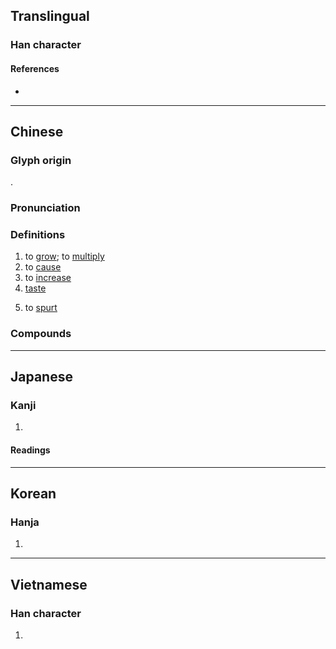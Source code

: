 {{character info/new}}
==Translingual==

===Han character===
{{Han char|rn=85|rad=水|as=09|sn=12|four=38132|canj=ETVI|ids=⿰氵兹}}

====References====
* {{Han ref|kx=0642.150|dkj=17919|dj=1049.190|hdz=31686.060|uh=6ECB|ud=28363|bh=B4FE|bd=46334}}

----

==Chinese==
{{zh-forms}}

===Glyph origin===
{{Han etym}}
{{Han compound|水|玆|ls=psc|c1=s|c2=p|no_och2=1}}.

===Pronunciation===
{{zh-pron
|m=zī
|c=zi1
|h=pfs=
|md=
|mn=qz:chir/tw,xm,zz:chu
|w=
|mc=y
|oc=y
|cat=v,n
}}

===Definitions===
{{zh-hanzi}}

# to [[grow]]; to [[multiply]]
# to [[cause]]
# to [[increase]]
# [[taste]]
# {{lb|zh|colloquial}} to [[spurt]]

===Compounds===
{{zh-der|滋生|滋味|滋潤|滋補|愛滋病|不是滋味|個中滋味|滋事|滋蔓|滋養品|滋育|甘露滋心|滋長|日益月滋|滋芽|滋蔓難圖|滋養|日滋月益|滋擾|暴力滋擾|滋味兒|殊滋異味|樹德務滋|樂滋滋|蕃滋|聚眾滋事|華爾滋|飛滋}}

----

==Japanese==

===Kanji===
{{ja-kanji|grade=c|rs=水09}}

# {{defn|lang=ja|sort=水09}}

====Readings====
{{ja-readings
|goon=し
|kanon=し
|kanyoon=じ
|kun=しげ-る, ま-す, ますます
}}

----

==Korean==

===Hanja===
{{ko-hanja|hangeul=자|eumhun=|rv=ja|mr=cha|y=ca}}

# {{defn|lang=ko|sort=水09}}

----

==Vietnamese==

===Han character===
{{vi-hantu|tư|rs=水09}}

# {{defn|lang=vi}}
